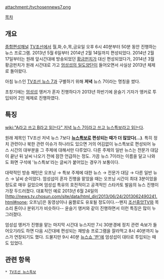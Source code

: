 attachment:/tvchosennews7.png

[[목차]]
== 개요 ==
[[종합편성채널]] [[TV조선]]에서 월,화,수,목,금요일 오후 6시 40분부터 50분 동안 진행하는 뉴스 프로그램. 2013년 5월 6일부터 2014년 2월 14일까지 편성되었다. 2014년 2월 17일부터는 원래 앞시간대에 방송되었던 [[황금펀치]]가 대신 편성되었다가, 2014년 3월 황금펀치가 원래 시간대로 가고 [[엄성섭의 일도양단]]이 들어오면서 사실상 2013년 체제로 돌아왔다.

아침 뉴스인 [[TV조선 뉴스 7]]과 구별하기 위해 '''저녁''' 뉴스 7이라는 명칭을 썼다.

초창기에는 [[엄성섭]] 앵커가 혼자 진행하다가 2013년 하반기에 윤슬기 기자가 앵커로 투입되어 2인 체제로 진행하였다.

== 특징 ==
[[wiki:"A라고 쓰고 B라고 읽는다" 저녁 뉴스 7이라고 쓰고 뉴스특보라고 읽는다]].

원래 제목인 TV조선 저녁 뉴스 7보다 '''[[뉴스특보]]로 편성되는 때가 더 많았다(…)'''. 특히 정치 관련이나 북한 관련 이슈가 하나라도 있으면 거의 어김없이 뉴스특보로 편성되어 뉴스 시간의 대부분을 그 주제에 대해서만 다루었다. 다른 주제의 일반 뉴스는 전문가 대담이 끝난 뒤 날씨 나오기 전에 잠깐 언급하는 정도. 가끔 뉴스 7이라는 이름을 달고 나와도 화면 구석에 '뉴스특보'라는 글씨가 붙어있는 경우가 보통이다.

대략적인 방송 패턴은 오프닝 → 특보 주제에 대한 뉴스 → 전문가 대담 → 다른 일반 뉴스 → 날씨 순이었다. 엄성섭이 혼자 진행을 맡았을 때는 오프닝 시간이 최대 3분이었을 정도로 매우 길었으며 엄성섭 특유의 호전적이고 공격적인 스타카토 발음의 뉴스 진행이 가장 두드러졌다. 대표적인 예로 2013년 6월 24일의 [http://news.tv.chosun.com/site/data/html_dir/2013/06/24/2013062490241.html#none; 오프닝]은 동영상이나 움짤로도 유포될 정도이다.--왠지 [[조선중앙TV]]와 목소리 톤이나 분위기가 비슷하다-- 윤슬기 앵커와 같이 진행하면서 이런 특징은 많이 누그러졌다.

엄성섭 앵커가 진행을 맡는 마지막 시간대 뉴스지만 7시 30분경에 정치 관련 속보가 들어오기라도 하면 다음 시간대에 편성되는 재방송 프로그램을 잘라먹고 8시 40분까지 뉴스가 연장되기도 했다. 드물지만 9시 40분 [[뉴스쇼 '판']]에 엄성섭이 대타로 투입되는 때도 있었다.

== 관련 항목 ==
 * [[TV조선 뉴스특보]]

